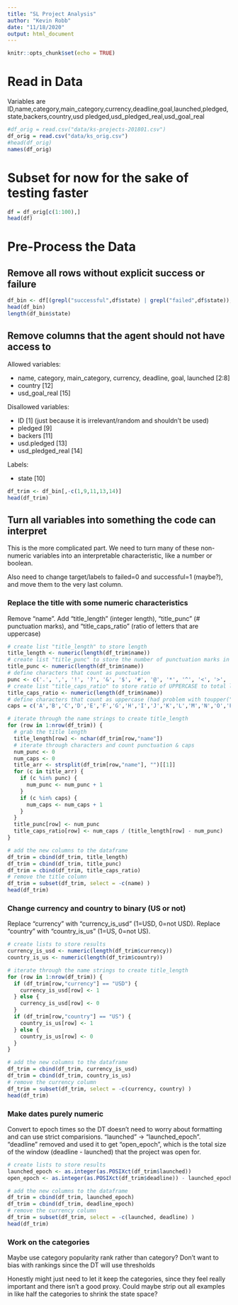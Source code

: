 ```yaml
---
title: "SL Project Analysis"
author: "Kevin Robb"
date: "11/18/2020"
output: html_document
---
```


```r
knitr::opts_chunk$set(echo = TRUE)
```

# Read in Data

Variables are 
ID,name,category,main_category,currency,deadline,goal,launched,pledged,state,backers,country,usd pledged,usd_pledged_real,usd_goal_real

```r
#df_orig = read.csv("data/ks-projects-201801.csv")
df_orig = read.csv("data/ks_orig.csv")
#head(df_orig)
names(df_orig)
```

# Subset for now for the sake of testing faster

```r
df = df_orig[c(1:100),]
head(df)
```


# Pre-Process the Data

## Remove all rows without explicit success or failure

```r
df_bin <- df[(grepl("successful",df$state) | grepl("failed",df$state)),]
head(df_bin)
length(df_bin$state)
```

## Remove columns that the agent should not have access to

Allowed variables:

 - name, category, main_category, currency, deadline, goal, launched [2:8]
 - country [12]
 - usd_goal_real [15]

Disallowed variables:

 - ID [1] (just because it is irrelevant/random and shouldn't be used)
 - pledged [9]
 - backers [11]
 - usd.pledged [13]
 - usd_pledged_real [14]

Labels:

 - state [10]


```r
df_trim <- df_bin[,-c(1,9,11,13,14)]
head(df_trim)
```

## Turn all variables into something the code can interpret

This is the more complicated part. We need to turn many of these non-numeric variables into an interpretable characteristic, like a number or boolean.

Also need to change target/labels to failed=0 and successful=1 (maybe?), and move them to the very last column.

### Replace the title with some numeric characteristics 

Remove "name". Add "title_length" (integer length), "title_punc" (# punctuation marks), and "title_caps_ratio" (ratio of letters that are uppercase)

```r
# create list "title_length" to store length
title_length <- numeric(length(df_trim$name))
# create list "title_punc" to store the number of punctuation marks in the title
title_punc <- numeric(length(df_trim$name))
# define characters that count as punctuation
punc <- c('.', ',', '!', '?', '&', '$', '#', '@', '*', '^', '<', '>', '/', '\"', '\'', '(', ')', '-', '_', '=', '+', '{', '}', '[', ']', '|', '\\', ';', ':', '%')
# create list "title_caps_ratio" to store ratio of UPPERCASE to total length
title_caps_ratio <- numeric(length(df_trim$name))
# define characters that count as uppercase (had problem with toupper(" "))
caps = c('A','B','C','D','E','F','G','H','I','J','K','L','M','N','O','P','Q','R','S','T','U','V','W','X','Y','Z')

# iterate through the name strings to create title_length
for (row in 1:nrow(df_trim)) {
  # grab the title length
  title_length[row] <- nchar(df_trim[row,"name"])
  # iterate through characters and count punctuation & caps
  num_punc <- 0
  num_caps <- 0
  title_arr <- strsplit(df_trim[row,"name"], "")[[1]]
  for (c in title_arr) {
    if (c %in% punc) {
      num_punc <- num_punc + 1
    }
    if (c %in% caps) {
      num_caps <- num_caps + 1
    }
  }
  title_punc[row] <- num_punc
  title_caps_ratio[row] <- num_caps / (title_length[row] - num_punc)
}

# add the new columns to the dataframe
df_trim = cbind(df_trim, title_length)
df_trim = cbind(df_trim, title_punc)
df_trim = cbind(df_trim, title_caps_ratio)
# remove the title column
df_trim = subset(df_trim, select = -c(name) )
head(df_trim)
```

### Change currency and country to binary (US or not)

Replace "currency" with "currency_is_usd" (1=USD, 0=not USD).
Replace "country" with "country_is_us" (1=US, 0=not US).

```r
# create lists to store results
currency_is_usd <- numeric(length(df_trim$currency))
country_is_us <- numeric(length(df_trim$country))

# iterate through the name strings to create title_length
for (row in 1:nrow(df_trim)) {
  if (df_trim[row,"currency"] == "USD") {
    currency_is_usd[row] <- 1
  } else {
    currency_is_usd[row] <- 0
  }
  if (df_trim[row,"country"] == "US") {
    country_is_us[row] <- 1
  } else {
    country_is_us[row] <- 0
  }
}

# add the new columns to the dataframe
df_trim = cbind(df_trim, currency_is_usd)
df_trim = cbind(df_trim, country_is_us)
# remove the currency column
df_trim = subset(df_trim, select = -c(currency, country) )
head(df_trim)
```

### Make dates purely numeric

Convert to epoch times so the DT doesn't need to worry about formatting and can use strict comparisions. "launched" -> "launched_epoch". "deadline" removed and used it to get "open_epoch", which is the total size of the window (deadline - launched) that the project was open for.

```r
# create lists to store results
launched_epoch <- as.integer(as.POSIXct(df_trim$launched))
open_epoch <- as.integer(as.POSIXct(df_trim$deadline)) - launched_epoch

# add the new columns to the dataframe
df_trim = cbind(df_trim, launched_epoch)
df_trim = cbind(df_trim, deadline_epoch)
# remove the currency column
df_trim = subset(df_trim, select = -c(launched, deadline) )
head(df_trim)
```



### Work on the categories

Maybe use category popularity rank rather than category? Don't want to bias with rankings since the DT will use thresholds

Honestly might just need to let it keep the categories, since they feel really important and there isn't a good proxy. Could maybe strip out all examples in like half the categories to shrink the state space?







